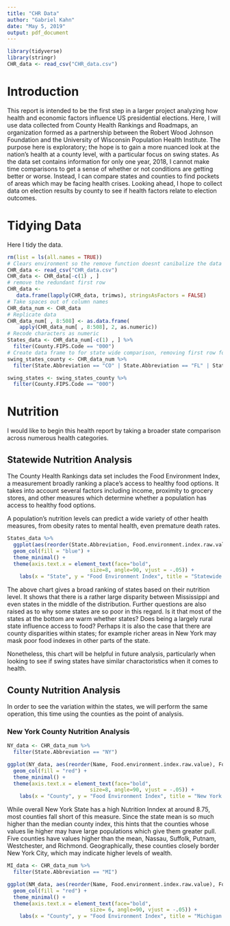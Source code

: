 ```yaml
---
title: "CHR Data"
author: "Gabriel Kahn"
date: "May 5, 2019"
output: pdf_document
---
```


```r
library(tidyverse)
library(stringr)
CHR_data <- read_csv("CHR_data.csv")

```
# Introduction

This report is intended to be the first step in a larger project analyzing how health and economic factors influence US presidential elections. Here, I will use data collected from County Health Rankings and Roadmaps, an organization formed as a partnership between the Robert Wood Johnson Foundation and the University of Wisconsin Population Health Institute. The purpose here is exploratory; the hope is to gain a more nuanced look at the nation's health at a county level, with a particular focus on swing states. As the data set contains information for only one year, 2018, I cannot make time comparisons to get a sense of whether or not conditions are getting better or worse. Instead, I can compare states and counties to find pockets of areas which may be facing health crises. Looking ahead, I hope to collect data on election results by county to see if health factors relate to election outcomes.


# Tidying Data
 
Here I tidy the data.

```r


rm(list = ls(all.names = TRUE))
# Clears environment so the remove function doesnt canibalize the data set
CHR_data <- read_csv("CHR_data.csv")
CHR_data <- CHR_data[-c(1) , ]
# remove the redundant first row
CHR_data <-
   data.frame(lapply(CHR_data, trimws), stringsAsFactors = FALSE) 
# Take spaces out of column names
CHR_data_num <- CHR_data                           
# Replicate data
CHR_data_num[ , 8:508] <- as.data.frame(   
    apply(CHR_data_num[ , 8:508], 2, as.numeric))
# Recode characters as numeric
States_data <- CHR_data_num[-c(1) , ] %>%
  filter(County.FIPS.Code == "000")
# Create data frame to for state wide comparison, removing first row for the whole country
swing_states_county <- CHR_data_num %>% 
  filter(State.Abbreviation == "CO" | State.Abbreviation == "FL" | State.Abbreviation == "IO"| State.Abbreviation == "MI"| State.Abbreviation == "MN"| State.Abbreviation == "NH" | State.Abbreviation == "NC" | State.Abbreviation == "NV" | State.Abbreviation == "OH"| State.Abbreviation == "PA"| State.Abbreviation == "VA")

swing_states <- swing_states_county %>% 
  filter(County.FIPS.Code == "000")
```

# Nutrition

I would like to begin this health report by taking a broader state comparison across numerous health categories.

## Statewide Nutrition Analysis

The County Health Rankings data set includes the Food Environment Index, a measurement broadly ranking a place's access to healthy food options. It takes into account several factors including income, proximity to grocery stores, and other measures which determine whether a population has access to healthy food options.

A population's nutrition levels can predict a wide variety of other health measures, from obesity rates to mental health, even premature death rates. 

```r

States_data %>% 
  ggplot(aes(reorder(State.Abbreviation, Food.environment.index.raw.value), Food.environment.index.raw.value)) +
  geom_col(fill = "blue") +
  theme_minimal() +
  theme(axis.text.x = element_text(face="bold", 
                           size=8, angle=90, vjust = -.05)) +
    labs(x = "State", y = "Food Environment Index", title = "Statewide Nutrition Index" )

```

The above chart gives a broad ranking of states based on their nutrition level. It shows that there is a rather large disparity between Mississippi and even states in the middle of the distribution. Further questions are also raised as to why some states are so poor in this regard. Is it that most of the states at the bottom are warm whether states? Does being a largely rural state influence access to food? Perhaps it is also the case that there are county disparities within states; for example richer areas in New York  may mask poor food indexes in other parts of the state.

Nonetheless, this chart will be helpful in future analysis, particularly when looking to see if swing states have similar charactoristics when it comes to health.



## County Nutrition Analysis

In order to see the variation within the states, we will perform the same operation, this time using the counties as the point of analysis.

### New York County Nutrition Analysis


```r
NY_data <- CHR_data_num %>% 
  filter(State.Abbreviation == "NY")

ggplot(NY_data, aes(reorder(Name, Food.environment.index.raw.value), Food.environment.index.raw.value)) +
  geom_col(fill = "red") +
  theme_minimal() +
  theme(axis.text.x = element_text(face="bold", 
                           size=8, angle=90, vjust = -.05)) +
    labs(x = "County", y = "Food Environment Index", title = "New York County Nutrition Index" )

```

While overall New York State has a high Nutrition Inndex at around 8.75, most counties fall short of this measure. Since the state mean is so much higher than the median county index, this hints that the counties whose values lie higher may have large populations which give them greater pull. Five counties have values higher than the mean, Nassau, Suffolk, Putnam, Westchester, and Richmond. Geographically, these counties closely border New York City, which may indicate higher levels of wealth.

```r
MI_data <- CHR_data_num %>% 
  filter(State.Abbreviation == "MI")

ggplot(NM_data, aes(reorder(Name, Food.environment.index.raw.value), Food.environment.index.raw.value)) +
  geom_col(fill = "red") +
  theme_minimal() +
  theme(axis.text.x = element_text(face="bold", 
                           size= 6, angle=90, vjust = -.05)) +
    labs(x = "County", y = "Food Environment Index", title = "Michigan County Nutrition Index" )

```